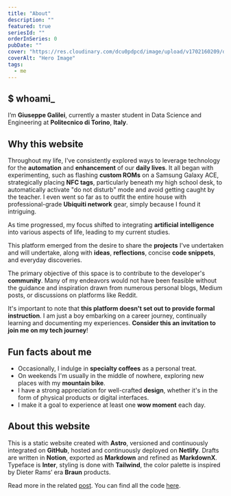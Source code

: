 ```yaml
---
title: "About"
description: ""
featured: true
seriesId: ""
orderInSeries: 0
pubDate: ""
cover: "https://res.cloudinary.com/dcu0pdpcd/image/upload/v1702160209/dev_website/projects/wap/67192052_2341322059316776_2842893291932876800_o_xkccbs.jpg"
coverAlt: "Hero Image"
tags:
  - me
---
```



## $ whoami_
I’m **Giuseppe Galilei**, currently a master student in Data Science and Engineering at **Politecnico di Torino**, **Italy**.

## Why this website
Throughout my life, I've consistently explored ways to leverage technology for the **automation** and **enhancement** of our **daily lives**. It all began with experimenting, such as flashing **custom ROMs** on a Samsung Galaxy ACE, strategically placing **NFC tags**, particularly beneath my high school desk, to automatically activate "do not disturb" mode and avoid getting caught by the teacher. I even went so far as to outfit the entire house with professional-grade **Ubiquiti network** gear, simply because I found it intriguing.

As time progressed, my focus shifted to integrating **artificial intelligence** into various aspects of life, leading to my current studies.

This platform emerged from the desire to share the **projects** I've undertaken and will undertake, along with **ideas**, **reflections**, concise **code snippets**, and everyday discoveries.

The primary objective of this space is to contribute to the developer's **community**. Many of my endeavors would not have been feasible without the guidance and inspiration drawn from numerous personal blogs, Medium posts, or discussions on platforms like Reddit.

It's important to note that **this platform doesn't set out to provide formal instruction**. I am just a boy embarking on a career journey, continually learning and documenting my experiences. **Consider this an invitation to join me on my tech journey**!

## Fun facts about me
- Occasionally, I indulge in **specialty coffees** as a personal treat.
- On weekends I'm usually in the middle of nowhere, exploring new places with my **mountain bike**.
- I have a strong appreciation for well-crafted **design**, whether it's in the form of physical products or digital interfaces.
- I make it a goal to experience at least one **wow moment** each day.

## About this website
This is a static website created with **Astro**, versioned and continuously integrated on **GitHub**, hosted and continuously deployed on **Netlify**.
Drafts are written in **Notion**, exported as **Markdown** and refined as **MarkdownX**.
Typeface is **Inter**, styling is done with **Tailwind**, the color palette is inspired by Dieter Rams’ era **Braun** products.

Read more in the related [post](/blog/how_to_website).
You can find all the code [here](https://github.com/GiuseppeGalilei/tech-website/).
